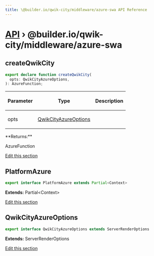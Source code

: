 ```yaml
---
title: \@builder.io/qwik-city/middleware/azure-swa API Reference
---
```


# [API](/api) &rsaquo; @builder.io/qwik-city/middleware/azure-swa

## createQwikCity

```typescript
export declare function createQwikCity(
  opts: QwikCityAzureOptions,
): AzureFunction;
```

<table><thead><tr><th>

Parameter

</th><th>

Type

</th><th>

Description

</th></tr></thead>
<tbody><tr><td>

opts

</td><td>

[QwikCityAzureOptions](#qwikcityazureoptions)

</td><td>

</td></tr>
</tbody></table>
**Returns:**

AzureFunction

[Edit this section](https://github.com/QwikDev/qwik/tree/main/packages/qwik-city/src/middleware/azure-swa/index.ts)

## PlatformAzure

```typescript
export interface PlatformAzure extends Partial<Context>
```

**Extends:** Partial&lt;Context&gt;

[Edit this section](https://github.com/QwikDev/qwik/tree/main/packages/qwik-city/src/middleware/azure-swa/index.ts)

## QwikCityAzureOptions

```typescript
export interface QwikCityAzureOptions extends ServerRenderOptions
```

**Extends:** ServerRenderOptions

[Edit this section](https://github.com/QwikDev/qwik/tree/main/packages/qwik-city/src/middleware/azure-swa/index.ts)
